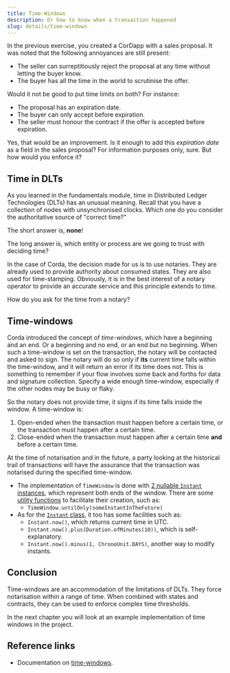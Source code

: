 ```yaml
---
title: Time-Windows
description: Or how to know when a transaction happened
slug: details/time-windows
---
```


In the previous exercise, you created a CorDapp with a sales proposal. It was noted that the following annoyances are still present:

* The seller can surreptitiously reject the proposal at any time without letting the buyer know.
* The buyer has all the time in the world to scrutinise the offer.

Would it not be good to put time limits on both? For instance:

* The proposal has an expiration date.
* The buyer can only accept before expiration.
* The seller must honour the contract if the offer is accepted before expiration.

Yes, that would be an improvement. Is it enough to add this _expiration date_ as a field in the sales proposal? For information purposes only, sure. But how would you enforce it?

## Time in DLTs

As you learned in the fundamentals module, time in Distributed Ledger Technologies (DLTs) has an unusual meaning. Recall that you have a collection of nodes with unsynchronised clocks. Which one do you consider the authoritative source of "correct time?"

The short answer is, **none**!

The long answer is, which entity or process are we going to trust with deciding time?

In the case of Corda, the decision made for us is to use notaries. They are already used to provide authority about consumed states. They are also used for time-stamping. Obviously, it is in the best interest of a notary operator to provide an accurate service and this principle extends to time.

How do you ask for the time from a notary?

## Time-windows

Corda introduced the concept of _time-windows_, which have a beginning and an end. Or a beginning and no end, or an end but no beginning. When such a time-window is set on the transaction, the notary will be contacted and asked to sign. The notary will do so only if **its** current time falls within the time-window, and it will return an error if its time does not. This is something to remember if your flow involves some back and forths for data and signature collection. Specify a wide enough time-window, especially if the other nodes may be busy or flaky.

So the notary does not provide time, it signs if its time falls inside the window. A time-window is:

1. Open-ended when the transaction must happen before a certain time, or the transaction must happen after a certain time.
2. Close-ended when the transaction must happen after a certain time **and** before a certain time.

At the time of notarisation and in the future, a party looking at the historical trail of transactions will have the assurance that the transaction was notarised during the specified time-window.

* The implementation of `TimeWindow` is done with [2 nullable `Instant` instances](https://github.com/corda/corda/blob/68bb7a0e7bb900117c2ed0d9174fea36d3d4aedc/core/src/main/kotlin/net/corda/core/contracts/TimeWindow.kt#L57-L60), which represent both ends of the window. There are some [utility functions](https://github.com/corda/corda/blob/68bb7a0e7bb900117c2ed0d9174fea36d3d4aedc/core/src/main/kotlin/net/corda/core/contracts/TimeWindow.kt#L27-L53) to facilitate their creation, such as:
    * `TimeWindow.untilOnly(someInstantInTheFuture)`
* As for the [`Instant` class](https://docs.oracle.com/javase/8/docs/api/java/time/Instant.html), it too has some facilities such as:
    * `Instant.now()`, which returns current time in UTC.
    * `Instant.now().plus(Duration.ofMinutes(10))`, which is self-explanatory.
    * `Instant.now().minus(1, ChronoUnit.DAYS)`, another way to modify instants.

## Conclusion

Time-windows are an accommodation of the limitations of DLTs. They force notarisation within a range of time. When combined with states and contracts, they can be used to enforce complex time thresholds.

In the next chapter you will look at an example implementation of time windows in the project.

## Reference links

* Documentation on [time-windows](https://docs.corda.net/docs/corda-os/4.3/key-concepts-time-windows.html#time-windows).
